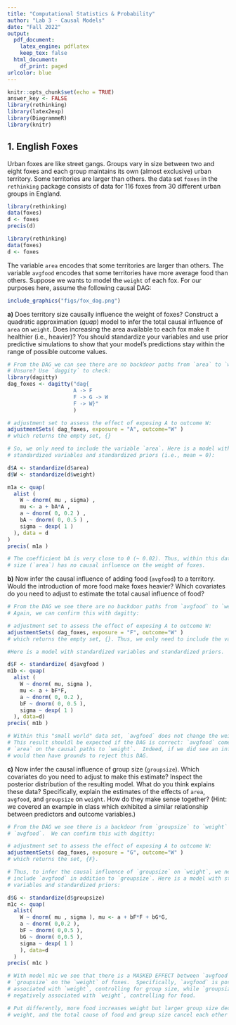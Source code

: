 ```yaml
---
title: "Computational Statistics & Probability"
author: "Lab 3 - Causal Models"
date: "Fall 2022"
output:
  pdf_document: 
    latex_engine: pdflatex
    keep_tex: false
  html_document:
    df_print: paged
urlcolor: blue
---
```


```r
knitr::opts_chunk$set(echo = TRUE)
answer_key <- FALSE
library(rethinking)
library(latex2exp)
library(DiagrammeR)
library(knitr)
```

## 1. English Foxes

Urban foxes are like street gangs. Groups vary in size between two and eight foxes and each group maintains its own (almost exclusive) urban territory.  Some territories are larger than others. the data set `foxes` in the `rethinking` package consists of data for 116 foxes from 30 different urban groups in England. 


```r
library(rethinking)
data(foxes)
d <- foxes
precis(d)
```

```r
library(rethinking)
data(foxes)
d <- foxes
```

The variable `area` encodes that some territories are larger than others. The variable `avgfood` encodes that some territories have more average food than others.  Suppose we wants to model the `weight` of each fox.  For our purposes here, assume the following causal DAG: 

```r
include_graphics("figs/fox_dag.png")
```

**a)** Does territory size causally influence the weight of foxes? Construct a quadratic approximation (*quap*) model to infer the total causal influence of `area` on `weight`. Does increasing the area available to each fox make it healthier (i.e., heavier)?  You should standardize your variables and use prior predictive simulations to show that your model's predictions stay within the range of possible outcome values. 



```r
# From the DAG we can see there are no backdoor paths from `area` to `weight`.
# Unsure? Use `daggity` to check:
library(dagitty)
dag_foxes <- dagitty("dag{
                     A -> F
                     F -> G -> W
                     F -> W}"
                     )

# adjustment set to assess the effect of exposing A to outcome W:
adjustmentSets( dag_foxes, exposure = "A", outcome="W" )
# which returns the empty set, {}

# So, we only need to include the variable `area`. Here is a model with 
# standardized variables and standardized priors (i.e., mean = 0):

d$A <- standardize(d$area)
d$W <- standardize(d$weight)

m1a <- quap(
  alist (
    W ~ dnorm( mu , sigma) ,
    mu <- a + bA*A ,
    a ~ dnorm( 0, 0.2 ) ,
    bA ~ dnorm( 0, 0.5 ) ,
    sigma ~ dexp( 1 )
  ), data = d
)
precis( m1a )

# The coefficient bA is very close to 0 (~ 0.02). Thus, within this data set, territory 
# size (`area`) has no causal influence on the weight of foxes.
```




**b)** Now infer the causal influence of adding food (`avgfood`) to a territory. Would the introduction of more food make foxes heavier? Which covariates do you need to adjust to estimate the total causal influence of food?

```r
# From the DAG we see there are no backdoor paths from `avgfood` to `weight`. 
# Again, we can confirm this with dagitty: 

# adjustment set to assess the effect of exposing A to outcome W:
adjustmentSets( dag_foxes, exposure = "F", outcome="W" )
# which returns the empty set, {}. Thus, we only need to include the variable `avgfood`.

#Here is a model with standardized variables and standardized priors.

d$F <- standardize( d$avgfood )
m1b <- quap( 
  alist (
    W ~ dnorm( mu, sigma ),
    mu <- a + bF*F, 
    a ~ dnorm( 0, 0.2 ),
    bF ~ dnorm( 0, 0.5 ),
    sigma ~ dexp( 1 )
  ), data=d)
precis( m1b )

# Within this "small world" data set, `avgfood` does not change the weight of foxes.
# This result shouldl be expected if the DAG is correct: `avgfood` comes after 
# `area` on the causal paths to `weight`.  Indeed, if we did see an influence, we
# would then have grounds to reject this DAG.
```



**c)** Now infer the causal influence of group size (`groupsize`). Which covariates do you need to adjust to make this estimate? Inspect the posterior distribution of the resulting model. What do you think explains these data? Specifically, explain the estimates of the effects of `area`, `avgfood`, and `groupsize` on `weight`. How do they make sense together? (Hint: we covered an example in class which exhibited a similar relationship between predictors and outcome variables.)

```r
# From the DAG we see there is a backdoor from `groupsize` to `weight` through 
# `avgfood`.  We can confirm this with dagitty: 

# adjustment set to assess the effect of exposing A to outcome W:
adjustmentSets( dag_foxes, exposure = "G", outcome="W" )
# which returns the set, {F}. 

# Thus, to infer the causal influence of `groupsize` on `weight`, we need to 
# include `avgfood` in addition to `groupsize`. Here is a model with standardized
# variables and standardized priors:

d$G <- standardize(d$groupsize)
m1c <- quap( 
  alist(
    W ~ dnorm( mu , sigma ), mu <- a + bF*F + bG*G,
    a ~ dnorm( 0,0.2 ),
    bF ~ dnorm( 0,0.5 ),
    bG ~ dnorm( 0,0.5 ),
    sigma ~ dexp( 1 ) 
    ), data=d 
  )
precis( m1c )

# With model m1c we see that there is a MASKED EFFECT between `avgfood` and
# `groupsize` on the `weight` of foxes.  Specifically, `avgfood` is positively 
# associated with `weight`, controlling for group size, while `groupsize` is
# negatively associated with `weight`, controlling for food.  

# Put differently, more food increases weight but larger group size decreases
# weight, and the total cause of food and group size cancel each other out. 
```



